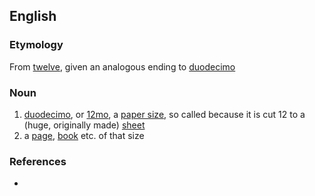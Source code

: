 ==English==

===Etymology===
From [[twelve]], given an analogous {{L.}} ending to [[duodecimo]]

===Noun===
{{en-noun}}

# [[duodecimo]], or [[12mo]], a [[paper size]], so called because it is cut 12 to a (huge, originally made) [[sheet]]
# a [[page]], [[book]] etc. of that size

===References===
* {{R:Websters}}